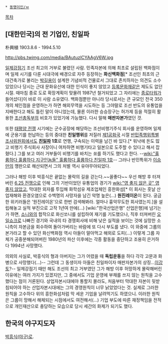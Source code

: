  * [[동명이인/ㅂ]]

[[목차]]
== [대한민국]의 전 기업인, 친일파 ==
朴興植
1903.8.6 - 1994.5.10

http://pbs.twimg.com/media/BAutuzlCYAAgV6W.jpg

[[일제강점기]] 조선 최고의 거부로 불렸던 사람. 민족자본에 의해 최초로 설립된 백화점이며 일제 시기를 다룬 시대극에 배경으로 자주 등장하는  '''화신백화점'''[* 조선인 최초의 근대건축가로 불리는 [[박길용]]이 설계한 기념비적 건물로서 그대로 존치하자는 의견도 소수 있었으나 당시는 근대 문화유산에 대한 인식이 좋지 않았고 [[등록문화재]]같은 제도도 없던 시절. 때마침 종로 도로 확장계획이 맞물려 1987년 철거되었고 그 자리에는 [[종로타워]]가 들어섰다]이 바로 이 사람 소유였다. 백화점뿐만 아니라 당시로서는 큰 규모인 전국 350개의 체인점을 운영하는가 하면 해외무역을 시도하는 등 그야말로 조선 반도의 유통업을 지배한다고 해도 틀린 말이 아니었는데, 물론 이러한 승승장구는 허가제 등을 적절히 활용한 [[조선총독부]]의 비호가 있었기에 가능했다. 다시 말해 '''매판자본가'''였던 것.

또한 [[태평양 전쟁]] 시기에는 군수공장에 해당하는 조선비행기주식 회사를 운영하며 일제에 군용기를 헌납하는 등의 중대한 '''친일행위'''를 저질러 [[제1공화국]] 시절 [[반민족행위특별조사위원회]]에서도 '''[[친일파]] 1호'''로 연행, 구속되는 이력을 남긴 바 있다.[* 워낙에 돈도 많고 비행기 주식회사 사장이니 여차하면 비행기타고 일본으로 도주할 수 있다고 해서 잡혔다.] 그를 보고 여러 거부들이 비행기를 바치는 쑈를 하기도 했다고 한다. --[[wiki:"훌륭하다 훌륭하다 지구인놈들" 훌륭하다 훌륭하다 친일파 1호]]-- 그러나 반민특위가 [[이승만]]의 깽판으로 해산되면서 그의 처벌 역시 유야무야되었다.

그러나 해방 이후 박흥식은 끝없는 몰락의 길을 걷는다.~~꼴좋다~~ 우선 해방 후 터져버린 [[6.25 전쟁]]으로 인해 그의 기반이었던 유통업의 경기가 [[wiki:"영 좋지 않은 곳" 영 좋지 않았고]], 막대한 외자를 투입해 화학섬유 제조업체인 흥한화섬[* 이 회사는 훗날 산업재해와 환경오염으로 수백명의 사망자을 남긴 악명 높은(...) '''원진레이온'''이 된다. 궁금한 위키러들은 '원진레이온'으로 한번 검색해봐라. 얼마나 흉악무도한 회사였는지.]을 설립해놓고 실적 부진으로 고작 1년여 만에(...) [wiki:"한국산업은행" 산업은행]에 넘기는가 하면, [[소니]]와의 합작으로 화신쏘니를 설립하여 재기를 기도했으나, 직후 터져버린 [[오일쇼크]]로 나빠진 경기와 국내의 타 경쟁회사에 비해 낮은 실적을 보이는 것에 실망한 소니측이 자본금을 회수하여 돌아가버리는 바람에 또 다시 부도를 냈다. 이 와중에 그룹의 본가라고 할 수 있던 화신백화점 역시 아들이 말아먹고 해외로 도피(...) 이렇게 그룹 자체가 공중분해되어버린 1980년의 파산 이후에는 각종 활동을 중단하고 조용히 은거하다 1994년 사망했다. 

의외의 사실로, 박흥식의 형과 아버지는 그가 어렸을 때 '''독립운동'''을 하다 각각 고문과 화병으로 사망했다(...)-- 그런데 그 동생이자 아들은 친일파이자 매판자본가의 상징...[[이강토]]?-- 일제강점기 때만 해도 조선의 최고 거부였던 그가 해방 이후 허망하게 몰락해버린 이유에는 여러 가지가 있겠지만, 그 중에서도 기업 운영에 부채를 쓰지 않는 원칙을 고수했다는 점이 거론된다. 상업자본시대에야 통할지 몰라도, 처음부터 막대한 자본이 뒷받침되어야 하는 산업자본시대에는 그의 경영원칙이 너무 낡았었다는 것. 실제로 그러한 원칙을 고수하다 위의 흥한화섬처럼 막 세운 기업을 날려먹기도 하였으니. 이러한 원칙은 그룹이 망해서 해체되는 시점에서도 여전해서(...) 기업 부도에 따른 재정책임을 전적으로 개인재산으로 충당하는 모습으로 당시 세간의 화제가 되기도 했다.

== 한국의 야구지도자 ==
[[박흥식(야구)]]로.
